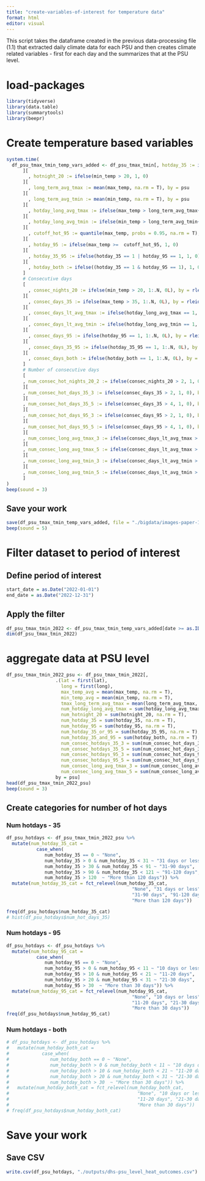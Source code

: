 ```yaml
---
title: "create-variables-of-interest for temperature data"
format: html
editor: visual
---
```


####### This script takes the dataframe created in the previous data-processing file (1.1) that extracted daily climate data for each PSU and then creates climate related variables - first for each day and the summarizes that at the PSU level.

# load-packages

```r
library(tidyverse)
library(data.table)
library(summarytools)
library(beepr)
```

# Create temperature based variables
```r
system.time(
  df_psu_tmax_tmin_temp_vars_added <- df_psu_tmax_tmin[, hotday_35 := ifelse(max_temp > 35, 1, 0)
      ][
        , hotnight_20 := ifelse(min_temp > 20, 1, 0)
      ][
        , long_term_avg_tmax := mean(max_temp, na.rm = T), by = psu
      ][
        , long_term_avg_tmin := mean(min_temp, na.rm = T), by = psu
      ][
        , hotday_long_avg_tmax := ifelse(max_temp > long_term_avg_tmax+5, 1, 0)
      ][
        , hotday_long_avg_tmin := ifelse(min_temp > long_term_avg_tmin+5, 1, 0)
      ][
        , cutoff_hot_95 := quantile(max_temp, probs = 0.95, na.rm = T), by = psu
      ][
        , hotday_95 := ifelse(max_temp >=  cutoff_hot_95, 1, 0)
      ][
        , hotday_35_95 := ifelse(hotday_35 == 1 | hotday_95 == 1, 1, 0)
      ][
        , hotday_both := ifelse((hotday_35 == 1 & hotday_95 == 1), 1, 0)
      ]
      # Consecutive days
      [
        , consec_nights_20 := ifelse(min_temp > 20, 1:.N, 0L), by = rleid(min_temp > 20)
      ][
        , consec_days_35 := ifelse(max_temp > 35, 1:.N, 0L), by = rleid(max_temp > 35)
      ][
        , consec_days_lt_avg_tmax := ifelse(hotday_long_avg_tmax == 1, 1:.N, 0L), by = rleid(hotday_long_avg_tmax == 1)
      ][
        , consec_days_lt_avg_tmin := ifelse(hotday_long_avg_tmin == 1, 1:.N, 0L), by = rleid(hotday_long_avg_tmin == 1)
      ][
        , consec_days_95 := ifelse(hotday_95 == 1, 1:.N, 0L), by = rleid(hotday_95 == 1)
      ][
        , consec_days_35_95 := ifelse(hotday_35_95 == 1, 1:.N, 0L), by = rleid(hotday_35_95 == 1)
      ][
        , consec_days_both := ifelse(hotday_both == 1, 1:.N, 0L), by = rleid(hotday_both == 1)
      ]
      # Number of consecutive days
      [
      , num_consec_hot_nights_20_2 := ifelse(consec_nights_20 > 2, 1, 0), by = psu
      ][
      , num_consec_hot_days_35_3 := ifelse(consec_days_35 > 2, 1, 0), by = psu
      ][
      , num_consec_hot_days_35_5 := ifelse(consec_days_35 > 4, 1, 0), by = psu
      ][
      , num_consec_hot_days_95_3 := ifelse(consec_days_95 > 2, 1, 0), by = psu
      ][
      , num_consec_hot_days_95_5 := ifelse(consec_days_95 > 4, 1, 0), by = psu  
      ][
      , num_consec_long_avg_tmax_3 := ifelse(consec_days_lt_avg_tmax > 2, 1, 0), by = psu  
      ][
      , num_consec_long_avg_tmax_5 := ifelse(consec_days_lt_avg_tmax > 4, 1, 0), by = psu
      ][
      , num_consec_long_avg_tmin_3 := ifelse(consec_days_lt_avg_tmin > 2, 1, 0), by = psu  
      ][
      , num_consec_long_avg_tmin_5 := ifelse(consec_days_lt_avg_tmin > 4, 1, 0), by = psu
      ]
)
beep(sound = 3)
```

## Save your work

```r
save(df_psu_tmax_tmin_temp_vars_added, file = "./bigdata/images-paper-1/1.2-a-dhs-psu-all-temp-vars-created-daily.RData")
beep(sound = 5)
```

# Filter dataset to period of interest

## Define period of interest
```r
start_date = as.Date("2022-01-01")
end_date = as.Date("2022-12-31")
```

## Apply the filter
```r
df_psu_tmax_tmin_2022 <- df_psu_tmax_tmin_temp_vars_added[date >= as.IDate(start_date) & date <= as.IDate(end_date)]
dim(df_psu_tmax_tmin_2022)
```

# aggregate data at PSU level
```r
df_psu_tmax_tmin_2022_psu <- df_psu_tmax_tmin_2022[,
                  .(lat = first(lat),
                    long = first(long),
                    max_temp_avg = mean(max_temp, na.rm = T),
                    min_temp_avg = mean(min_temp, na.rm = T),
                    tmax_long_term_avg_tmax = mean(long_term_avg_tmax, na.rm = T),
                    num_hotday_long_avg_tmax = sum(hotday_long_avg_tmax, na.rm = T),
                    num_hotnight_20 = sum(hotnight_20, na.rm = T),
                    num_hotday_35 = sum(hotday_35, na.rm = T),
                    num_hotday_95 = sum(hotday_95, na.rm = T),
                    num_hotday_35_or_95 = sum(hotday_35_95, na.rm = T),
                    num_hotday_35_and_95 = sum(hotday_both, na.rm = T),
                    num_consec_hotdays_35_3 = sum(num_consec_hot_days_35_3, na.rm = T),
                    num_consec_hotdays_35_5 = sum(num_consec_hot_days_35_5, na.rm = T),
                    num_consec_hotdays_95_3 = sum(num_consec_hot_days_95_3, na.rm = T),
                    num_consec_hotdays_95_5 = sum(num_consec_hot_days_95_5, na.rm = T),
                    num_consec_long_avg_tmax_3 = sum(num_consec_long_avg_tmax_3, na.rm = T),
                    num_consec_long_avg_tmax_5 = sum(num_consec_long_avg_tmax_5, na.rm = T)), 
                  by = psu]
head(df_psu_tmax_tmin_2022_psu)
beep(sound = 3)
```

## Create categories for number of hot days

### Num hotdays - 35
```r
df_psu_hotdays <- df_psu_tmax_tmin_2022_psu %>% 
  mutate(num_hotday_35_cat = 
           case_when(
              num_hotday_35 == 0 ~ "None",
              num_hotday_35 > 0 & num_hotday_35 < 31 ~ "31 days or less",
              num_hotday_35 > 30 & num_hotday_35 < 91 ~ "31-90 days",
              num_hotday_35 > 90 & num_hotday_35 < 121 ~ "91-120 days",
              num_hotday_35 > 120  ~ "More than 120 days")) %>% 
  mutate(num_hotday_35_cat = fct_relevel(num_hotday_35_cat, 
                                              "None", "31 days or less", 
                                              "31-90 days", "91-120 days", 
                                              "More than 120 days"))  

freq(df_psu_hotdays$num_hotday_35_cat)
# hist(df_psu_hotdays$num_hot_days_35)
```

### Num hotdays - 95

```r
df_psu_hotdays <- df_psu_hotdays %>% 
  mutate(num_hotday_95_cat = 
           case_when(
              num_hotday_95 == 0 ~ "None",
              num_hotday_95 > 0 & num_hotday_95 < 11 ~ "10 days or less",
              num_hotday_95 > 10 & num_hotday_95 < 21 ~ "11-20 days",
              num_hotday_95 > 20 & num_hotday_95 < 31 ~ "21-30 days",
              num_hotday_95 > 30  ~ "More than 30 days")) %>% 
  mutate(num_hotday_95_cat = fct_relevel(num_hotday_95_cat, 
                                              "None", "10 days or less", 
                                              "11-20 days", "21-30 days", 
                                              "More than 30 days"))  
freq(df_psu_hotdays$num_hotday_95_cat)
```

### Num hotdays - both

```r
# df_psu_hotdays <- df_psu_hotdays %>% 
#   mutate(num_hotday_both_cat = 
#            case_when(
#               num_hotday_both == 0 ~ "None",
#               num_hotday_both > 0 & num_hotday_both < 11 ~ "10 days or less",
#               num_hotday_both > 10 & num_hotday_both < 21 ~ "11-20 days",
#               num_hotday_both > 20 & num_hotday_both < 31 ~ "21-30 days",
#               num_hotday_both > 30  ~ "More than 30 days")) %>% 
#   mutate(num_hotday_both_cat = fct_relevel(num_hotday_both_cat, 
#                                               "None", "10 days or less", 
#                                               "11-20 days", "21-30 days", 
#                                               "More than 30 days"))  
# freq(df_psu_hotdays$num_hotday_both_cat)
```

# Save your work

## Save CSV

```r
write.csv(df_psu_hotdays, "./outputs/dhs-psu_level_heat_outcomes.csv")
```
